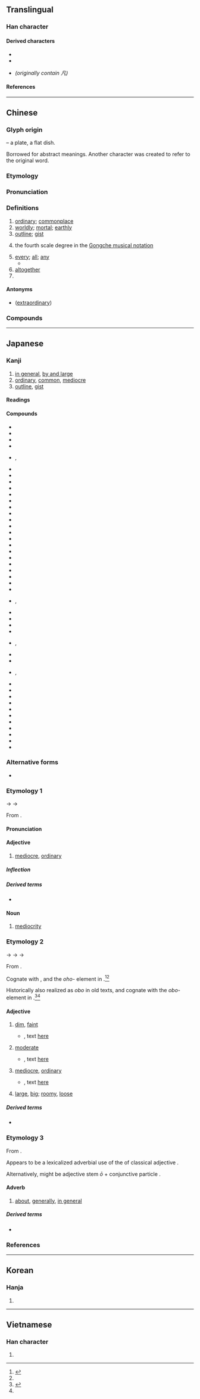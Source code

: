 {{also|几|凢|𠁽|丸|𠔼}}
{{character info}}
==Translingual==
{{stroke order}}

===Han character===
{{Han char|rn=16|rad=几|as=01|sn=3|four=77210|canj=HNI|ids=⿵几丶}}

====Derived characters====
* {{l|mul|[[𠆩]], [[𪞖]], [[㕨]], [[𪢵]], [[𫰉]], [[𭒺]], [[帆]], [[𫶿]], [[忛]], [[汎]], [[䏎]], [[杋]], [[𬂢]], [[𤆘]], [[𤖫]], [[𤜦]], [[㺬]], [[𤬨]], [[𡴉]], [[𥃵]], [[矾]], [[𬗄]], [[舤]], [[舧]], [[䖠]], [[訉]], [[𨈔]], [[軓]], [[𨟱]], [[釩]]([[钒]]), [[𨥵]], [[𠙜]], [[𩖛]], [[𩚑]], [[䭵]], [[𣔗]], [[𢔫]], [[骪]], [[𠔮]], [[𠥷]], [[𬹐]], [[𣋰]], [[𨙮]], [[𩾨]]}}
* {{l|mul|[[𪜠]], [[㞩]], [[竼]], [[芃]], [[𠘻]], [[𭴄]], [[𭃓]], [[𠫨]], [[梵]], [[𤈺]], [[𫷵]], [[𪎒]], [[𩬰]], [[䴟]], [[𠙩]], [[𠙮]], [[𠙱]], [[𮚝]]}}
* {{l|mul|[[風]], [[鳳]]}} ''(originally contain 凡)''

====References====
{{Han ref|kx=0134.020|dkj=01739|dj=0299.100|hdz=10276.030|uh=51E1}}

----

==Chinese==
{{zh-forms}}

===Glyph origin===
{{Han etym}}
{{liushu|p}} – a plate, a flat dish.

Borrowed for abstract meanings. Another character {{och-l|盤}} was created to refer to the original word.

===Etymology===
{{rfe|zh}}

===Pronunciation===
{{zh-pron
|m=fán
|c=faan4
|g=fan4
|h=pfs=fàm;gd=fam2
|j=fan1
|md=huàng
|mn=hoân/zz:hâm/tw:hoān
|mn-t=huang5/huam5/huang6/huam6
|mn-t_note=huang5/huam5 - "ordinary" (huang5 - Shantou, huam5 - Chaozhou); huang6/huam6 - “outline, every, altogether, surname” (huang6 - Shantou, huam6 - Chaozhou)
|w=3ve
|x=fan2
|mc=y
|oc=y
|ma=y
|cat=a,det,adv,pn
}}

===Definitions===
{{zh-hanzi}}

# [[ordinary]]; [[commonplace]]
# [[worldly]]; [[mortal]]; [[earthly]]
# [[outline]]; [[gist]]
# {{lb|zh|music}} the fourth scale degree in the [[w:Gongche_notation|Gongche musical notation]]
# [[every]]; [[all]]; [[any]]
#* {{zh-x|凡 被 造 的，沒有 一樣 不是 借着{zhe} 他 造 的。|Without him was not '''any''' thing made that was made.}}
# [[altogether]]
# {{surname|zh}}

====Antonyms====
* {{sense|ordinary}} {{l|zh|偉}} ([[extraordinary]])

===Compounds===
{{zh-der|凡知|不平凡|凡材|凡火|凡士林|凡俗|思凡|凡爾賽宮|凡是|不同凡響|凡語|凡作|凡品|凡庸|器宇不凡|凡夫俗子|凡心|凡夫|大凡|凡間|凡目|凡人|凡愚|得意非凡|凡才|一表非凡|凡眼|平凡|下凡|伊凡諾夫|入聖超凡|不知凡幾|凡事|丰標不凡|凡胎濁骨|凡胎俗骨|凡童|凡夫肉眼|塵凡|但凡|凡百|凡立司|不凡|單調平凡|凡近|凡骨|凡爾賽|凡爾|凡民|凡例|凡桃俗李|濁骨凡胎|眼肉胎凡|楚楚不凡|發凡舉例|發凡|濁質凡姿|超凡出世|自命不凡|革凡成聖|自負不凡|舉例發凡|臨凡|素門凡流|超凡入聖|肉眼凡夫|肉眼凡胎|舉止不凡|超凡|革凡登聖|非凡氣魄|非凡|諸凡順遂|降凡|舉凡|骨格不凡|身手不凡|身價非凡}}

{{zh-cat|Elementary}}

----

==Japanese==

===Kanji===
{{ja-kanji|grade=c|rs=几01}}

# [[in general]], [[by and large]]
# [[ordinary]], [[common]], [[mediocre]]
# [[outline]], [[gist]]

====Readings====
{{ja-readings
|goon=ぼん<ぼん<ぼむ
|kanon=はん<はん<はむ
|kun=おお-<おほ-, おおし-<おほし-, おおよそ-<おほよそ-, およ-そ, すべ-て
|nanori=おおち<おほち, おし, ただし, ちか, つね, なみ, ひろし
}}

====Compounds====
{{der-top3|Compounds}}
* {{ja-r|凡凡|ぼんぼん}}
* {{ja-r|凡界|ぼんかい}}
* {{ja-r|凡眼|ぼんがん}}
* {{ja-r|凡器|ぼんき}}
* {{ja-r|凡境|ぼんきょう}}, {{ja-r|凡境|ぼんけい}}
* {{ja-r|凡近|ぼんきん}}
* {{ja-r|凡愚|ぼんぐ}}
* {{ja-r|凡下|ぼんげ}}
* {{ja-r|凡骨|ぼんこつ}}
* {{ja-r|凡才|ぼんさい}}
* {{ja-r|凡作|ぼんさく}}
* {{ja-r|凡策|ぼんさく}}
* {{ja-r|凡失|ぼんしつ}}
* {{ja-r|凡主|ぼんしゅ}}
* {{ja-r|凡手|ぼんしゅ}}
* {{ja-r|凡庶|ぼんしょ}}
* {{ja-r|凡書|ぼんしょ}}
* {{ja-r|凡小|ぼんしょう}}
* {{ja-r|凡常|ぼんじょう}}
* {{ja-r|凡情|ぼんじょう}}
* {{ja-r|凡将|ぼんしょう}}
* {{ja-r|凡聖|ぼんしょう}}
* {{ja-r|凡人|ぼんじん}}
* {{ja-r|凡身|ぼんしん}}
* {{ja-r|凡戦|ぼんせん}}
* {{ja-r|凡僧|ぼんそう}}, {{ja-r|凡僧|ぼんぞう}}
* {{ja-r|凡走|ぼんそう}}
* {{ja-r|凡俗|ぼんぞく}}
* {{ja-r|凡打|ぼんだ}}
* {{ja-r|凡退|ぼんたい}}
* {{ja-r|凡知|ぼんち|rom=-}}, {{ja-r|凡智|ぼんち}}
* {{ja-r|凡人|ぼんにん}}
* {{ja-r|凡百|ぼんぴゃく}}
* {{ja-r|凡夫|ぼんぷ}}, {{ja-r|凡夫|ぼんぶ}}
* {{ja-r|凡庸|ぼんよう}}
* {{ja-r|凡流|ぼんりゅう}}
* {{ja-r|凡慮|ぼんりょ}}
* {{ja-r|凡百|はんぴゃく}}
* {{ja-r|凡例|はんれい}}
* {{ja-r|退凡%下乗|だいぼん%げじょう}}
* {{ja-r|常凡|じょうぼん}}
* {{ja-r|超凡|ちょうぼん}}
* {{ja-r|非凡|ひぼん}}
* {{ja-r|平凡|へいぼん}}
* {{ja-r|大凡|おおよそ}}
{{der-bottom}}

===Alternative forms===
* {{q|rare}} {{ja-l|凢}}

===Etymology 1===
{{ja-kanjitab|yomi=o|ぼん}}

{{IPAfont|*/bɨəm/}} → {{IPAchar|/bomʉ/}} → {{IPAchar|/boɴ/}}

From {{der|ja|ltc|sort=ほん'|-}} {{ltc-l|凡}}.

====Pronunciation====
{{ja-pron|yomi=goon|ぼん|acc=1|acc_ref=DJR}}

====Adjective====
{{ja-adj|infl=na|ぼん}}

# [[mediocre]], [[ordinary]]
#: {{ant|ja|非凡|tr=hibon}}

=====Inflection=====
{{ja-na|ぼん}}

=====Derived terms=====
* {{ja-r|凡ミス|ぼん ミス}}

====Noun====
{{ja-noun|ぼん}}

# [[mediocrity]]
#: {{ant|ja|非凡|tr=hibon}}

===Etymology 2===
{{ja-kanjitab|yomi=k|おお}}

{{IPAchar|/opo/}} → {{IPAchar|/ofo/}} → {{IPAchar|/oho/}} → {{IPAchar|/oː/}}

From {{inh|ja|ojp|sort=おお|-}}.

Cognate with {{m|ja|大|tr=ō||[[great]], [[large]]}}, and the ''oho-'' element in {{ja-r|おほほし||unclear, indistinct; depressed, gloomy; stupid, imbecilic}}.<ref name="KDJ">{{R:Kokugo Dai Jiten}}</ref><ref name="DJR"/>

Historically also realized as ''obo'' in old texts, and cognate with the ''obo-'' element in {{m|ja|朧||tr=oboro|hazy, vague, dim, indistinct}}.<ref name="KDJ">{{R:Kokugo Dai Jiten}}</ref><ref name="DJR"/>

====Adjective====
{{ja-adj|infl=nari|おお|hhira=おほ}}

# {{lb|ja|archaic|sort=おお}} [[dim]], [[faint]]
#* {{RQ:Manyoshu|2|219}}, text [http://jti.lib.virginia.edu/japanese/manyoshu/Man2Yos.html#219 here]
#*: {{ja-usex|m=天%數 凡津%子之 相%日 '''於保'''尓%見%敷%者 今%叙%悔|m_kana=そら%かぞふ おほつの%こが あひし%ひに '''おほ'''に%み%しか%ば いま%ぞ%くやしき|[[空数う|空数ふ]]大%津の子が逢ひし日に'''おぼ'''に見しかば今ぞ悔しき|そらかぞふ おほ%つ の こが  あひし ひ に '''おぼ'''に みしかば いま ぞ くやしき|rom=sora kazou Ōtsu no ko ga aishi hi ni '''obo'''ni mishikaba ima zo kuyashiki|sort=おお}}
#: {{syn|ja|仄か|tr=honoka}}
# {{lb|ja|archaic|sort=おお}} [[moderate]]
#* {{RQ:Manyoshu|14|3535}}, text [http://jti.lib.virginia.edu/japanese/manyoshu/Man14Yo.html#3535 here]
#*: {{ja-usex|m=於能我乎遠 '''於保'''尓奈於毛比曽 尓波尓多知 恵麻須我可良尓 古麻尓安布毛能乎|m_kana=おのがをを '''おほ'''になおもひそ にはにたち ゑますがからに こまにあふものを|己が命を'''おほ'''にな思ひそ庭に立ち笑ますがからに駒に逢ふものを|おのが を を '''おほ'''に な おもひ そ には に たち ゑます が から に こま に あふ もの を|rom=onoga o o '''ō'''ni na omoi so niwa ni tachi emasu ga kara ni koma ni au mono o}}
#: {{syn|ja|いい加減|tr=iikagen}}
# {{lb|ja|archaic|sort=おお}} [[mediocre]], [[ordinary]]
#* {{RQ:Manyoshu|6|965}}, text [http://jti.lib.virginia.edu/japanese/manyoshu/Man6Yos.html#965 here]
#*: {{ja-usex|m='''凡'''有%者 左毛右毛将為乎 恐%跡 振痛袖%乎 忍%而%有%香聞|m_kana='''おほ'''なら%ば かもかもせむを かしこみ%と ふりたきそで%を しのび%て%ある%かも|'''おほ'''ならば[[かもかも]]せむを畏みと振りたき袖を忍びてあるかも|'''おほ'''ならば か も か も せむ を かしこみ と ふりたき そで を しのびて ある か も|rom='''ō'''naraba ka mo ka mo semu o kashikomi to furitaki sode o shinobite aru ka mo}}
#: {{syn|ja|普通|tr=futsū|平凡|tr2=heibon}}
# {{lb|ja|archaic|sort=おお}} {{ja-def|大}} [[large]], [[big]]; [[roomy]], [[loose]]

=====Derived terms=====
* {{ja-r|朧|おぼろ|[[hazy]]}}

===Etymology 3===
{{ja-kanjitab|yomi=k|おおし}}

From {{inh|ja|ojp|sort=おおし|-}}.

Appears to be a lexicalized adverbial use of the {{m|ja|終止形||tr=shūshikei|terminal form}} of classical adjective {{m|ja|多し||tr=ōshi|many|pos=modern {{m|ja|多い|tr=ōi}}, same ''opo'' → ''ofo'' → ''oho'' → ''ō'' root}}.

Alternatively, might be adjective stem ''ō'' + conjunctive particle {{ja-r|し}}.

====Adverb====
{{ja-pos|adverb|おおし|hhira=おほし}}

# [[about]], [[generally]], [[in general]]
#: {{syn|ja|凡そ|tr=oyoso|大体|tr2=daitai}}

=====Derived terms=====
* {{ja-r|凡%河内|^おおし%こうち|pos=a surname}}

===References===
<references/>

----

==Korean==

===Hanja===
{{ko-hanja|hangeul=범|eumhun=무릇}}

# {{rfdef|ko|sort=几01}}

----

==Vietnamese==

===Han character===
{{vi-readings|rs=几01|reading=phàm}}

# {{rfdef|vi|sort=几01}}

{{cln|vi|Han tu}}